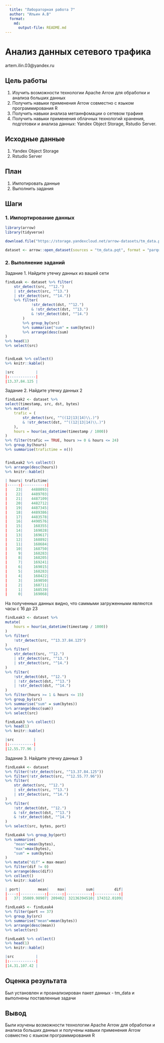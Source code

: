 ```yaml
---
  title: "Лабораторная работа 7"
  author: "Ильин А.В"
  format: 
    md:
      output-file: README.md
---
```

# Анализ данных сетевого трафика
artem.ilin.03@yandex.ru

## Цель работы
1. Изучить возможности технологии Apache Arrow для обработки и анализа больших данных
2. Получить навыки применения Arrow совместно с языком программирования R
3. Получить навыки анализа метаинфомации о сетевом трафике
4. Получить навыки применения облачных технологий хранения, подготовки и анализа данных: Yandex Object Storage, Rstudio Server.

## Исходные данные

1. Yandex Object Storage
2. Rstudio Server

## План

1. Импотировать данные
2. Выполнить задания 


## Шаги

### 1. Импортирование данных

```r 
library(arrow)
library(tidyverse)

download.file("https://storage.yandexcloud.net/arrow-datasets/tm_data.pqt",destfile = "tm_data.pqt")

dataset <- arrow::open_dataset(sources = "tm_data.pqt", format = "parquet")
```

### 2. Выполнение заданий
 
Задание 1. Найдите утечку данных из вашей сети
```r
findLeak <- dataset %>% filter(
    str_detect(src, "^12.") 
    | str_detect(src, "^13.") 
    | str_detect(src, "^14."))  
    %>% filter(
            !str_detect(dst, "^12.") 
            & !str_detect(dst, "^13.") 
            & !str_detect(dst, "^14.")
        )  
        %>% group_by(src) 
        %>% summarise("sum" = sum(bytes)) 
        %>% arrange(desc(sum)
) 
%>% head(1) 
%>% select(src) 


findLeak %>% collect() 
%>% knitr::kable()
```
```r
|src          |
|:------------|
|13.37.84.125 |
```
Задание 2. Найдите утечку данных 2
```r
findLeak2 <- dataset %>% 
select(timestamp, src, dst, bytes) 
%>% mutate(
    trafic = (
        str_detect(src, "^((12|13|14)\\.)") 
        & !str_detect(dst, "^((12|13|14)\\.)")
    ),
    hours = hour(as_datetime(timestamp / 1000))
) 
%>% filter(trafic == TRUE, hours >= 0 & hours <= 24) 
%>% group_by(hours) 
%>% summarise(trafictime = n()) 


findLeak2 %>% collect()
%>% arrange(desc(hours))
%>% knitr::kable()
```
```r
| hours| trafictime|
|-----:|----------:|
|    23|    4488093|
|    22|    4489703|
|    21|    4487109|
|    20|    4482712|
|    19|    4487345|
|    18|    4489386|
|    17|    4483578|
|    16|    4490576|
|    15|     168355|
|    14|     169028|
|    13|     169617|
|    12|     168892|
|    11|     168684|
|    10|     168750|
|     9|     168283|
|     8|     168205|
|     7|     169241|
|     6|     169015|
|     5|     168283|
|     4|     168422|
|     3|     169050|
|     2|     168711|
|     1|     168539|
|     0|     169068|
```
На полученных данных видно, что саммыми загруженными являются часы с 16 до 23

```r 
findLeak3 <- dataset %>% 
mutate(
    hours = hour(as_datetime(timestamp / 1000))
) 
%>% filter(
    !str_detect(src, "^13.37.84.125")
) 
%>% filter(
    str_detect(src, "^12.") 
    | str_detect(src, "^13.") 
    | str_detect(src, "^14.")
)  
%>% filter(
    !str_detect(dst, "^12.") 
    | !str_detect(dst, "^13.") 
    | !str_detect(dst, "^14.")
)  
%>% filter(hours >= 1 & hours <= 15) 
%>% group_by(src) 
%>% summarise("sum" = sum(bytes)) 
%>% arrange(desc(sum)) 
%>% select(src) 

findLeak3 %>% collect()
%>% head(1)
%>% knitr::kable()
```

```r
|src         |
|:-----------|
|12.55.77.96 |
```

Задание 3. Найдите утечку данных 3

```r 
findLeak4 <- dataset 
%>% filter(!str_detect(src, "^13.37.84.125")) 
%>% filter(!str_detect(src, "^12.55.77.96")) 
%>% filter(
    str_detect(src, "^12.") 
    | str_detect(src, "^13.") 
    | str_detect(src, "^14.")
)  
%>% filter(
    !str_detect(dst, "^12.") 
    & !str_detect(dst, "^13.") 
    & !str_detect(dst, "^14.")
)  
%>% select(src, bytes, port)

findLeak4 %>% group_by(port) 
%>% summarise(
    "mean"=mean(bytes), 
    "max"=max(bytes), 
    "sum" = sum(bytes)
) 
%>% mutate("dif" = max-mean)  
%>% filter(dif != 0) 
%>% arrange(desc(dif))  
%>% collect() 
%>% knitr::kable()
```

```r
| port|        mean|    max|         sum|         dif|
|----:|-----------:|------:|-----------:|-----------:|
|   37| 35089.98907| 209402| 32136394510| 174312.0109|
```

```r 
findLeak5 <- findLeak4  
%>% filter(port == 37) 
%>% group_by(src) 
%>% summarise("mean"=mean(bytes)) 
%>% arrange(desc(mean)) 
%>% select(src)

findLeak5 %>% collect()
%>% head(1)
%>% knitr::kable()
```

```r
|src          |
|:------------|
|14.31.107.42 |
```

## Оценка результата

Был установлен и проанализирован пакет данных - tm_data и выполнены поставленные задачи

## Вывод

Были изучены возможности технологии Apache Arrow для обработки и анализа больших данных и получены навыки применения Arrow совместно с языком программирования R

```r
```
